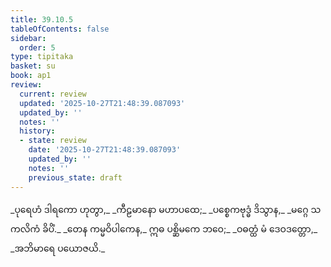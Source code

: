 ```yaml
---
title: 39.10.5
tableOfContents: false
sidebar:
  order: 5
type: tipitaka
basket: su
book: ap1
review:
  current: review
  updated: '2025-10-27T21:48:39.087093'
  updated_by: ''
  notes: ''
  history:
  - state: review
    date: '2025-10-27T21:48:39.087093'
    updated_by: ''
    notes: ''
    previous_state: draft
---
```



<ReviewStatus review={frontmatter.review} showDetails={true} />

<HypothesisAnnotation frontmatter={frontmatter} />

<DynamicBreadcrumb />

<Division number="80" book="ap1" e="ch" v="20" p="348">

<Paragraph number="4274" type="verses" book="ap1">
_ပုရေဟံ ဒါရကော ဟုတွာ,_  
_ကီဠမာနော မဟာပထေ;_  
_ပစ္စေကဗုဒ္ဓံ ဒိသွာန,_  
_မဂ္ဂေ သကလိကံ ခိပိံ._  

</Paragraph>

</Division>
<Division number="81" book="ap1" e="ch" v="20" p="348">

<Paragraph number="4275" type="verses" book="ap1">
_တေန ကမ္မဝိပါကေန,_  
ဣဓ ပစ္ဆိမကေ ဘဝေ;_  
_ဝဓတ္ထံ မံ ဒေဝဒတ္တော,_  
_အဘိမာရေ ပယောဇယိ._
</Paragraph>
</Division>